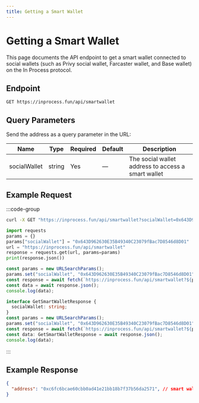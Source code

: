 ```yaml
---
title: Getting a Smart Wallet
---
```


# Getting a Smart Wallet

This page documents the API endpoint to get a smart wallet connected to social wallets (such as Privy social wallet, Farcaster wallet, and Base wallet) on the In Process protocol.


## Endpoint

```
GET https://inprocess.fun/api/smartwallet
```

## Query Parameters

Send the address as a query parameter in the URL:

| Name              | Type   | Required | Default | Description                                              |
| ----------------  | ------ | -------- | ------- | -----------------------------------------------------    |
| socialWallet      | string | Yes      | —       | The social wallet address to access a smart wallet       |


## Example Request

:::code-group

```bash [cURL]
curl -X GET "https://inprocess.fun/api/smartwallet?socialWallet=0x643D962630E35B49340C23079fBac7D8546d8D01"
```

```python [Python]
import requests
params = {}
params["socialWallet"] = "0x643D962630E35B49340C23079fBac7D8546d8D01"
url = "https://inprocess.fun/api/smartwallet"
response = requests.get(url, params=params)
print(response.json())
```

```javascript [JavaScript]
const params = new URLSearchParams();
params.set("socialWallet", "0x643D962630E35B49340C23079fBac7D8546d8D01");
const response = await fetch(`https://inprocess.fun/api/smartwallet?${params}`);
const data = await response.json();
console.log(data);
```

```typescript [TypeScript]
interface GetSmartWalletResponse {
  socialWallet: string;
}
const params = new URLSearchParams();
params.set("socialWallet", "0x643D962630E35B49340C23079fBac7D8546d8D01");
const response = await fetch(`https://inprocess.fun/api/smartwallet?${params}`);
const data: GetSmartWalletResponse = await response.json();
console.log(data);
```

:::

## Example Response

```json
{
  "address": "0xc6fc6bcae60cbb0ad41e21bb18b7f37b56da2571", // smart wallet address
}
```
